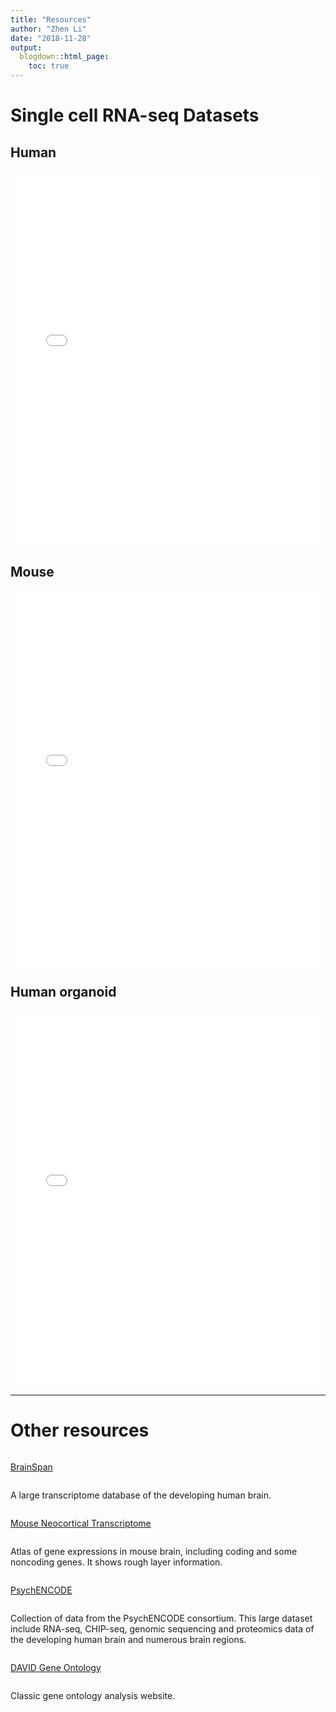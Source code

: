 ```yaml
---
title: "Resources"
author: "Zhen Li"
date: "2018-11-28"
output:
  blogdown::html_page:
    toc: true
---
```


# Single cell RNA-seq Datasets

## Human

<iframe seamless src="../d1/index.html" width="100%" height="600" style="border: none"></iframe>

## Mouse

<iframe seamless src="../d2/index.html" width="100%" height="600" style="border: none"></iframe>

## Human organoid

<iframe seamless src="../d3/index.html" width="100%" height="600" style="border: none"></iframe>

---

# Other resources
<div class="row">
<div class="column left">
<a href="http://www.brainspan.org/">BrainSpan</a>
</div>
<div class="column right">
<p>A large transcriptome database of the developing human brain.</p>
</div>
</div>
<div class="row">
<div class="column left">
<a href="http://hbatlas.org/mouseNCXtranscriptome/">Mouse Neocortical Transcriptome</a>
</div>
<div class="column right">
Atlas of gene expressions in mouse brain, including coding and some noncoding genes. It shows rough layer information.
</div>
</div>
<div class="row">
<div class="column left">
<a href="http://psychencode.org/">PsychENCODE</a>
</div>
<div class="column right">
Collection of data from the PsychENCODE consortium. This large dataset include RNA-seq, CHIP-seq, genomic sequencing and proteomics data of the developing human brain and numerous brain regions.
</div>
</div>
<div class="row">
<div class="column left">
<a href="https://david.ncifcrf.gov/">DAVID Gene Ontology</a>
</div>
<div class="column right">
Classic gene ontology analysis website.
</div>
</div>
